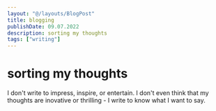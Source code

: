 ```yaml
---
layout: "@/layouts/BlogPost"
title: blogging
publishDate: 09.07.2022
description: sorting my thoughts
tags: ["writing"]
---
```

# sorting my thoughts
I don't write to impress, inspire, or entertain. I don't even think that my thoughts are inovative or thrilling - I write to know what I want to say.